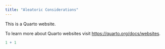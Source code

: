 ```yaml
---
title: "Aleatoric Considerations"
---
```


This is a Quarto website.

To learn more about Quarto websites visit <https://quarto.org/docs/websites>.

```r
1 + 1
```

